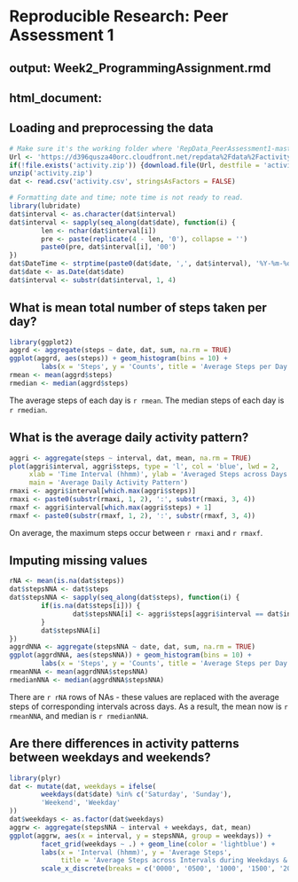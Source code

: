 # Reproducible Research: Peer Assessment 1

## output: Week2_ProgrammingAssignment.rmd

##  html_document:



## Loading and preprocessing the data
```r
# Make sure it's the working folder where 'RepData_PeerAssessment1-master.zip' file exists.
Url <- 'https://d396qusza40orc.cloudfront.net/repdata%2Fdata%2Factivity.zip'
if(!file.exists('activity.zip')) {download.file(Url, destfile = 'activity.zip')}
unzip('activity.zip')
dat <- read.csv('activity.csv', stringsAsFactors = FALSE)

# Formatting date and time; note time is not ready to read.
library(lubridate)
dat$interval <- as.character(dat$interval)
dat$interval <- sapply(seq_along(dat$date), function(i) {
        len <- nchar(dat$interval[i])
        pre <- paste(replicate(4 - len, '0'), collapse = '')
        paste0(pre, dat$interval[i], '00')
})
dat$DateTime <- strptime(paste0(dat$date, ',', dat$interval), '%Y-%m-%d,%H%M%S')
dat$date <- as.Date(dat$date)
dat$interval <- substr(dat$interval, 1, 4)
```

## What is mean total number of steps taken per day?
```r
library(ggplot2)
aggrd <- aggregate(steps ~ date, dat, sum, na.rm = TRUE)
ggplot(aggrd, aes(steps)) + geom_histogram(bins = 10) +
        labs(x = 'Steps', y = 'Counts', title = 'Average Steps per Day')
rmean <- mean(aggrd$steps)
rmedian <- median(aggrd$steps)
```

The average steps of each day is `r rmean`.
The median steps of each day is `r rmedian`.



## What is the average daily activity pattern?

```r
aggri <- aggregate(steps ~ interval, dat, mean, na.rm = TRUE)
plot(aggri$interval, aggri$steps, type = 'l', col = 'blue', lwd = 2,
     xlab = 'Time Interval (hhmm)', ylab = 'Averaged Steps across Days',
     main = 'Average Daily Activity Pattern')
rmaxi <- aggri$interval[which.max(aggri$steps)]
rmaxi <- paste0(substr(rmaxi, 1, 2), ':', substr(rmaxi, 3, 4))
rmaxf <- aggri$interval[which.max(aggri$steps) + 1]
rmaxf <- paste0(substr(rmaxf, 1, 2), ':', substr(rmaxf, 3, 4))
```

On average, the maximum steps occur between `r rmaxi` and `r rmaxf`.



## Imputing missing values

```r
rNA <- mean(is.na(dat$steps))
dat$stepsNNA <- dat$steps
dat$stepsNNA <- sapply(seq_along(dat$steps), function(i) {
        if(is.na(dat$steps[i])) {
                dat$stepsNNA[i] <- aggri$steps[aggri$interval == dat$interval[i]]
        }
        dat$stepsNNA[i]
})
aggrdNNA <- aggregate(stepsNNA ~ date, dat, sum, na.rm = TRUE)
ggplot(aggrdNNA, aes(stepsNNA)) + geom_histogram(bins = 10) +
        labs(x = 'Steps', y = 'Counts', title = 'Average Steps per Day (NAs Imputed)')
rmeanNNA <- mean(aggrdNNA$stepsNNA)
rmedianNNA <- median(aggrdNNA$stepsNNA)
```

There are `r rNA` rows of NAs - these values are replaced with the average steps of corresponding intervals across days.
As a result, the mean now is `r rmeanNNA`, and median is `r rmedianNNA`.



## Are there differences in activity patterns between weekdays and weekends?

```r
library(plyr)
dat <- mutate(dat, weekdays = ifelse(
        weekdays(dat$date) %in% c('Saturday', 'Sunday'),
        'Weekend', 'Weekday'
))
dat$weekdays <- as.factor(dat$weekdays)
aggrw <- aggregate(stepsNNA ~ interval + weekdays, dat, mean)
ggplot(aggrw, aes(x = interval, y = stepsNNA, group = weekdays)) +
        facet_grid(weekdays ~ .) + geom_line(color = 'lightblue') +
        labs(x = 'Interval (hhmm)', y = 'Average Steps',
             title = 'Average Steps across Intervals during Weekdays & Weekends') +
        scale_x_discrete(breaks = c('0000', '0500', '1000', '1500', '2000'))
```